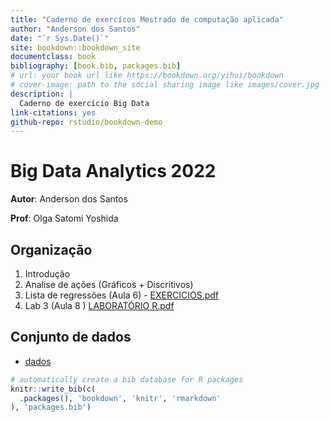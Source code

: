 ```yaml
---
title: "Caderno de exercícos Mestrado de computação aplicada"
author: "Anderson dos Santos"
date: "`r Sys.Date()`"
site: bookdown::bookdown_site
documentclass: book
bibliography: [book.bib, packages.bib]
# url: your book url like https://bookdown.org/yihui/bookdown
# cover-image: path to the social sharing image like images/cover.jpg
description: |
  Caderno de exercício Big Data
link-citations: yes
github-repo: rstudio/bookdown-demo
---
```


# Big Data Analytics 2022 {.unnumbered}

**Autor**: Anderson dos Santos

**Prof**: Olga Satomi Yoshida

## Organização {.unnumbered}

1. Introdução
2. Analise de ações (Gráficos + Discritivos)
3. Lista de regressões (Aula 6) - [EXERCICIOS.pdf](./exercises/EXERCICIOS.pdf)
4. Lab 3 (Aula 8 ) [LABORATÓRIO R.pdf](./exercises/LABORATÓRIO R.pdf)

## Conjunto de dados

- [dados](./dados)


```r
# automatically create a bib database for R packages
knitr::write_bib(c(
  .packages(), 'bookdown', 'knitr', 'rmarkdown'
), 'packages.bib')
```
